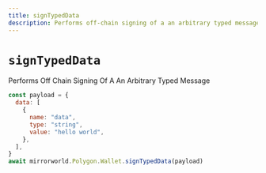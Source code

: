```yaml
---
title: signTypedData
description: Performs off-chain signing of a an arbitrary typed message
---
```


# `signTypedData`

Performs Off Chain Signing Of A An Arbitrary Typed Message

```js
const payload = {
  data: [
    {
      name: "data",
      type: "string",
      value: "hello world",
    },
  ],
}
await mirrorworld.Polygon.Wallet.signTypedData(payload)
```
